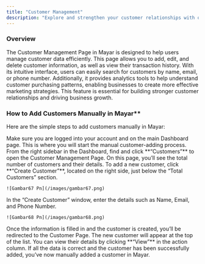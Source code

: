 ```yaml
---
title: "Customer Management"
description: "Explore and strengthen your customer relationships with our **Customer Management Page** today!"
---
```


### Overview

The Customer Management Page in Mayar is designed to help users manage customer data efficiently. This page allows you to add, edit, and delete customer information, as well as view their transaction history. With its intuitive interface, users can easily search for customers by name, email, or phone number. Additionally, it provides analytics tools to help understand customer purchasing patterns, enabling businesses to create more effective marketing strategies. This feature is essential for building stronger customer relationships and driving business growth.

### How to Add Customers Manually in Mayar\*\*

Here are the simple steps to add customers manually in Mayar:

<Steps>
  <Step title="Log in to the Mayar Dashboard">
    Make sure you are logged into your account and on the main Dashboard page. This is where you will start the manual customer-adding process.
  </Step>
  <Step title="Go to the “Customers” Page">
    From the right sidebar in the Dashboard, find and click **“Customers”** to open the Customer Management Page.
  </Step>
  <Step title="Click “Create Customer">
    On this page, you’ll see the total number of customers and their details. To add a new customer, click **“Create Customer”**, located on the right side, just below the “Total Customers” section.

    ![Gambar67 Pn](/images/gambar67.png)
  </Step>
  <Step title="Fill in Customer Details">
    In the “Create Customer” window, enter the details such as Name, Email, and Phone Number.

    ![Gambar68 Pn](/images/gambar68.png)
  </Step>
  <Step title="Access Customer Details Page">
    Once the information is filled in and the customer is created, you’ll be redirected to the Customer Page. The new customer will appear at the top of the list. You can view their details by clicking **“View”** in the action column.
  </Step>
  <Step title="Finish">
    If all the data is correct and the customer has been successfully added, you’ve now manually added a customer in Mayar.
  </Step>
</Steps>